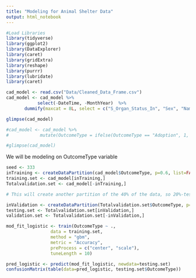 ```yaml
---
title: "Modeling for Animal Shelter Data"
output: html_notebook
---
```

```r
#Load Libraries
library(tidyverse)
library(ggplot2)
library(DataExplorer)
library(caret)
library(gridExtra)
library(reshape)
library(purrr)
library(lubridate)
library(caret)
```
```r
cad_model <- read.csv("Data/Cleaned_Data_Frame.csv")
cad_model <- cad_model %>%
            select(-DateTime, -MonthYear)  %>% 
       dummify(maxcat = 8L, select = c("S_Organ_Status_In", "Sex", "Name", "S_Organ_Status_Out", "AnimalType", "Intake.Type", "Intake.Condition"))
```
```r
glimpse(cad_model)
```

```r
#cad_model <- cad_model %>%
#            mutate(OutcomeType = ifelse(OutcomeType == "Adoption", 1, 0))
```
```r
#glimpse(cad_model)
```



We will be modeling on OutcomeType variable
```r
seed <- 333
inTraining <- createDataPartition(cad_model$OutcomeType, p=0.6, list=FALSE)
training.set <- cad_model[inTraining,]
Totalvalidation.set <- cad_model[-inTraining,]

# This will create another partition of the 40% of the data, so 20%-testing and 20%-validation

inValidation <- createDataPartition(Totalvalidation.set$OutcomeType, p=0.5, list=FALSE)
testing.set <- Totalvalidation.set[inValidation,]
validation.set <- Totalvalidation.set[-inValidation,]
```


```r
mod_fit_logistic <- train(OutcomeType ~ .,  
                 data = training.set, 
                 method = "gbm", 
                 metric = "Accuracy",
                 preProcess = c("center", "scale"),
                 tuneLength = 10)

pred_logistic <- predict(mod_fit_logistic, newdata=testing.set)
confusionMatrix(table(data=pred_logistic, testing.set$OutcomeType))
```

